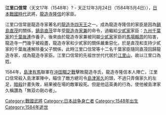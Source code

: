 {{Unreferenced|time=2022-02-16T07:25:51+00:00}}
{{japanese|japanese=江里口信常|kana=えりぐち のぶつね|romaji=}}

'''江里口信常'''（天文17年（1548年）? - 天正12年3月24日（1584年5月4日）），[[日本戰國時代|日本戰國時代]]武將，[[龍造寺隆信|龍造寺隆信]]的家臣。

江里口信常是龍造寺家著名的[[龍造寺四天王|龍造寺四天王]]之一。成為龍造寺隆信的家臣是因為[[鍋島直茂|鍋島直茂]]的關係，[[鍋島直茂|鍋島直茂]]早年受[[龍造寺家兼|龍造寺家兼]]的命令，過繼給[[少貳家|少貳家]]家臣：[[九州千葉家|九州千葉家]]的[[千葉胤連|千葉胤連]]作養子。後來由於龍造寺家兼被同屬[[少貳家|少貳家]]家臣的[[馬場賴周|馬場賴周]]的陷害，龍造寺一門幾乎被殺盡，龍造寺家和少貳家的關係嚴重惡化，於是直茂和支持少貳家的千葉胤連解除養父子關係，此時江里口信常等十二名千葉家臣隨同直茂回歸龍造寺家，成為龍造寺家臣。江里口信常的先祖世世代代居於[[江里山|江里山]]，故以江里口為姓。

1584年，[[島津氏|島津]][[有馬氏|有馬]]聯軍在[[沖田畷之戰|沖田畷之戰]]擊敗龍造寺氏，龍造寺隆信本人陣亡，江里口信常殺入島津軍陣中，瞄住了敵方總司令[[島津家久|島津家久]]的頭，不過只弄傷家久的左足，[[暗殺|暗殺]]計畫失敗，結果被在場的敵軍殺死。但是他這英勇的行為，使他被島津家久稱讚為「無双の剛の者」。

[[Category:戰國武將|Category:戰國武將]]
[[Category:日本战争身亡者|Category:日本战争身亡者]]
[[Category:1548年出生|Category:1548年出生]]
[[Category:1584年逝世|Category:1584年逝世]]
